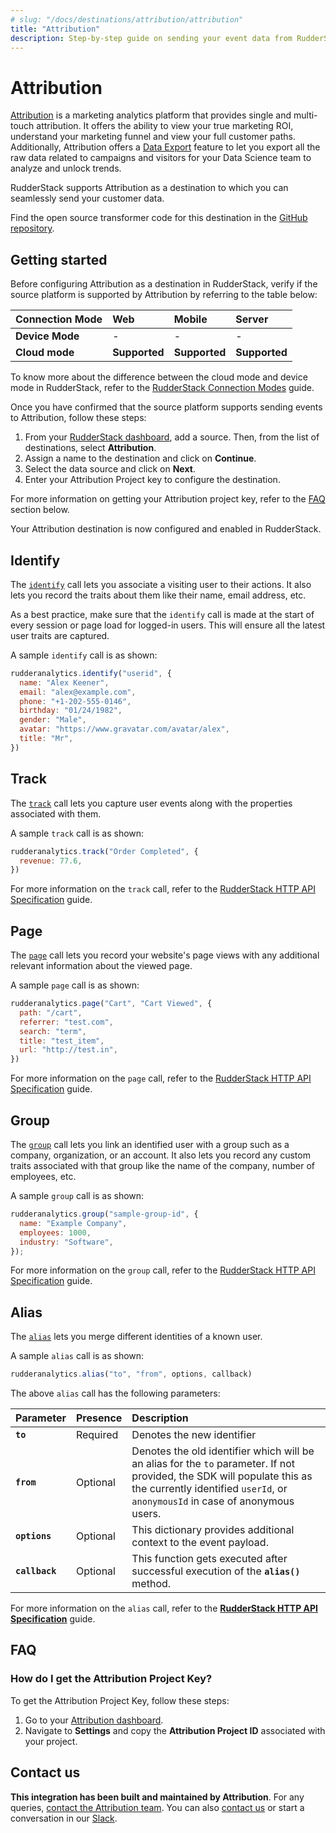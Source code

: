 ```yaml
---
# slug: "/docs/destinations/attribution/attribution"
title: "Attribution"
description: Step-by-step guide on sending your event data from RudderStack to Attribution.
---
```


# Attribution

[Attribution](https://attributionapp.com) is a marketing analytics platform that provides single and multi-touch attribution. It offers the ability to view your true marketing ROI, understand your marketing funnel and view your full customer paths. Additionally, Attribution offers a [Data Export](https://www.attributionapp.com/dataexporttool/) feature to let you export all the raw data related to campaigns and visitors for your Data Science team to analyze and unlock trends.

RudderStack supports Attribution as a destination to which you can seamlessly send your customer data.

<div class="successBlock">

Find the open source transformer code for this destination in the <a href="https://github.com/rudderlabs/rudder-transformer/tree/master/v0/destinations/attribution">GitHub repository</a>.
</div>

## Getting started

Before configuring Attribution as a destination in RudderStack, verify if the source platform is supported by Attribution by referring to the table below:

| **Connection Mode** | **Web**       | **Mobile**    | **Server**    |
| :------------------ | :------------ | :------------ | :------------ |
| **Device Mode**     | -         | -         | -         |
| **Cloud mode**      | **Supported** | **Supported** | **Supported** |

<div class="infoBlock">

To know more about the difference between the cloud mode and device mode in RudderStack, refer to the <a href="https://rudderstack.com/docs/rudderstack-cloud/rudderstack-connection-modes/">RudderStack Connection Modes</a> guide.
</div>

Once you have confirmed that the source platform supports sending events to Attribution, follow these steps:

1. From your [RudderStack dashboard](https://app.rudderstack.com/), add a source. Then, from the list of destinations, select **Attribution**.
2. Assign a name to the destination and click on **Continue**.
3. Select the data source and click on **Next**.
4. Enter your Attribution Project key to configure the destination.

<div class="infoBlock">

For more information on getting your Attribution project key, refer to the <a href="#faq">FAQ</a> section below.
</div>
Your Attribution destination is now configured and enabled in RudderStack.

## Identify

The [`identify`](https://www.rudderstack.com/docs/rudderstack-api/api-specification/rudderstack-spec/identify/) call lets you associate a visiting user to their actions. It also lets you record the traits about them like their name, email address, etc.

<div class="infoBlock">

As a best practice, make sure that the <code class="inline-code">identify</code> call is made at the start of every session or page load for logged-in users. This will ensure all the latest user traits are captured.

</div>

A sample `identify` call is as shown:

```javascript
rudderanalytics.identify("userid", {
  name: "Alex Keener",
  email: "alex@example.com",
  phone: "+1-202-555-0146",
  birthday: "01/24/1982",
  gender: "Male",
  avatar: "https://www.gravatar.com/avatar/alex",
  title: "Mr",
})
```




## Track

The [`track`](https://www.rudderstack.com/docs/rudderstack-api/api-specification/rudderstack-spec/track/) call lets you capture user events along with the properties associated with them.

A sample `track` call is as shown:

```javascript
rudderanalytics.track("Order Completed", {
  revenue: 77.6,
})
```

<div class="infoBlock">

For more information on the <code class="inline-code">track</code> call, refer to the <a href="https://rudderstack.com/docs/rudderstack-api/http-api">RudderStack HTTP API Specification</a> guide.

</div>

## Page

The [`page`](https://www.rudderstack.com/docs/rudderstack-api/api-specification/rudderstack-spec/page/) call lets you record your website's page views with any additional relevant information about the viewed page.

A sample `page` call is as shown:

```javascript
rudderanalytics.page("Cart", "Cart Viewed", {
  path: "/cart",
  referrer: "test.com",
  search: "term",
  title: "test_item",
  url: "http://test.in",
})
```

<div class="infoBlock">

For more information on the <code class="inline-code">page</code> call, refer to the <a href="https://rudderstack.com/docs/rudderstack-api/http-api">RudderStack HTTP API Specification</a> guide.

</div>

## Group

The [`group`](https://www.rudderstack.com/docs/rudderstack-api/api-specification/rudderstack-spec/group/) call lets you link an identified user with a group such as a company, organization, or an account. It also lets you record any custom traits associated with that group like the name of the company, number of employees, etc.

A sample `group` call is as shown:

```javascript
rudderanalytics.group("sample-group-id", {
  name: "Example Company",
  employees: 1000,
  industry: "Software",
});
```

<div class="infoBlock">

For more information on the <code class="inline-code">group</code> call, refer to the <a href="https://rudderstack.com/docs/rudderstack-api/http-api">RudderStack HTTP API Specification</a> guide.

</div>

## Alias

The [`alias`](https://www.rudderstack.com/docs/rudderstack-api/api-specification/rudderstack-spec/alias/) lets you merge different identities of a known user.

A sample `alias` call is as shown:

```javascript
rudderanalytics.alias("to", "from", options, callback)
```

The above `alias` call has the following parameters:

| **Parameter**  | **Presence** | **Description**                                                                                                                                                                                          |
| :------------- | :----------- | :------------------------------------------------------------------------------------------------------------------------------------------------------------------------------------------------------- |
| **`to`**       | Required     | Denotes the new identifier                                                                                                                                                                               |
| **`from`**     | Optional     | Denotes the old identifier which will be an alias for the `to` parameter. If not provided, the SDK will populate this as the currently identified `userId`, or `anonymousId` in case of anonymous users. |
| **`options`**  | Optional     | This dictionary provides additional context to the event payload.                                                                                                                                        |
| **`callback`** | Optional     | This function gets executed after successful execution of the **`alias()`** method.                                                                                                                      |

<div class="infoBlock">

For more information on the `alias` call, refer to the [**RudderStack HTTP API Specification**](https://rudderstack.com/docs/rudderstack-api/http-api/) guide.

</div>

## FAQ

### How do I get the Attribution Project Key?

To get the Attribution Project Key, follow these steps:
1. Go to your [Attribution dashboard](https://dashboard.attributionapp.com).
2. Navigate to **Settings** and copy the **Attribution Project ID** associated with your project.

## Contact us

**This integration has been built and maintained by Attribution**. For any queries, [contact the Attribution team](). You can also [contact us](mailto:%20contact@rudderstack.com) or start a conversation in our [Slack](https://rudderstack.com/join-rudderstack-slack-community).
